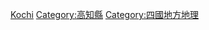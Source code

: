 {{Catnav|頁面分類|各種主題的頁面分類|按國家分類|各國地理|日本地理}}
{{Catnav|頁面分類|地理|各國地理|日本地理}}
{{日本行政區劃分類導航|地理}}
{{Commons category|Geography of Kochi prefecture}}

[[Category:日本各都道府縣地理|Kochi]]
[[Category:高知縣|Category:高知縣]]
[[Category:四國地方地理|Category:四國地方地理]]